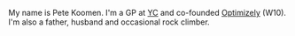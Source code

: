 <PageWrapper title="koomen.dev">

My name is Pete Koomen. I'm a GP at [YC](https://www.ycombinator.com/) and co-founded [Optimizely](https://www.optimizely.com/) (W10). I'm also a father, husband and occasional rock climber.

</PageWrapper>
